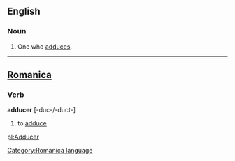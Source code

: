 ==English==

===Noun===
#One who [[adduce]]s.


----


==[[Romanica]]==
[[Category:Romanica language]]
===Verb===
<b>adducer</b> [-duc-/-duct-]
#to [[adduce]]

[[pl:Adducer]]